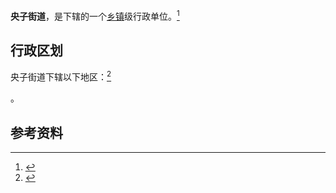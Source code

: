 {{中国乡级行政区|37/07/03/004/000}}

'''央子街道'''，是{{PRC admin/fullname|37/07/03/004/000|3}}下辖的一个[[乡镇|乡镇]]级行政单位。<ref>{{PRC admin/ref sgc|{{PRC admin/parent|37/07/03/004/000}}}}</ref>

== 行政区划 ==

央子街道下辖以下地区：<ref>{{PRC admin/ref sgc|37/07/03/004/000}}</ref>

{{PRC admin/children|37/07/03/004/000}}。

== 参考资料 ==

{{reflist}}

{{行政区划小作品}}
{{PRC admin/navcat|37/07/03/004/000}}